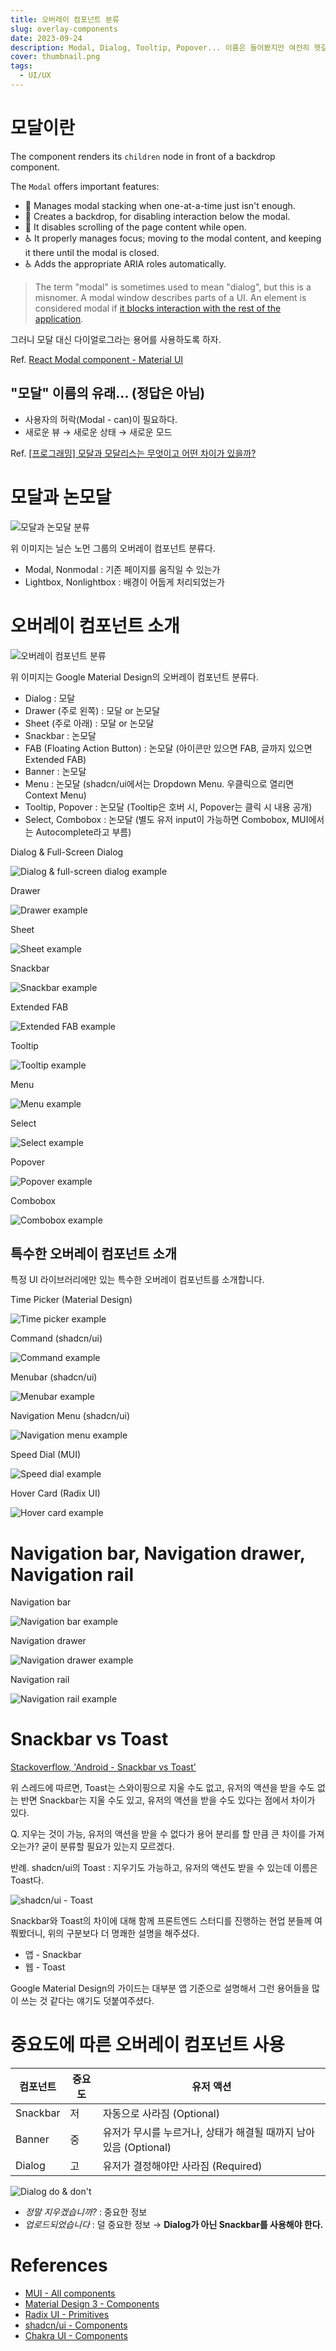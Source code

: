```yaml
---
title: 오버레이 컴포넌트 분류
slug: overlay-components
date: 2023-09-24
description: Modal, Dialog, Tooltip, Popover... 이름은 들어봤지만 여전히 헷갈린다면?
cover: thumbnail.png
tags:
  - UI/UX
---
```


# 모달이란

The component renders its `children` node in front of a backdrop component.

The `Modal` offers important features:

- 💄 Manages modal stacking when one-at-a-time just isn't enough.
- 🔐 Creates a backdrop, for disabling interaction below the modal.
- 🔐 It disables scrolling of the page content while open.
- ♿️ It properly manages focus; moving to the modal content, and keeping it there until the modal is closed.
- ♿️ Adds the appropriate ARIA roles automatically.

> The term "modal" is sometimes used to mean "dialog", but this is a misnomer. A modal window describes parts of a UI. An element is considered modal if [it blocks interaction with the rest of the application](https://en.wikipedia.org/wiki/Modal_window).

그러니 모달 대신 다이얼로그라는 용어를 사용하도록 하자.

Ref. [React Modal component - Material UI](https://mui.com/material-ui/react-modal/)

## "모달" 이름의 유래... (정답은 아님)

- 사용자의 허락(Modal - can)이 필요하다.
- 새로운 뷰 → 새로운 상태 → 새로운 모드

Ref. [[프로그래밍] 모달과 모달리스는 무엇이고 어떤 차이가 있을까?](https://string.tistory.com/47)

# 모달과 논모달

![모달과 논모달 분류](modal-nonmodal.png)

위 이미지는 닐슨 노먼 그룹의 오버레이 컴포넌트 분류다.

- Modal, Nonmodal : 기존 페이지를 움직일 수 있는가
- Lightbox, Nonlightbox : 배경이 어둡게 처리되었는가

# 오버레이 컴포넌트 소개

![오버레이 컴포넌트 분류](overlay-components.png)

위 이미지는 Google Material Design의 오버레이 컴포넌트 분류다.

- Dialog : 모달
- Drawer (주로 왼쪽) : 모달 or 논모달
- Sheet (주로 아래) : 모달 or 논모달
- Snackbar : 논모달
- FAB (Floating Action Button) : 논모달 (아이콘만 있으면 FAB, 글까지 있으면 Extended FAB)
- Banner : 논모달
- Menu : 논모달 (shadcn/ui에서는 Dropdown Menu. 우클릭으로 열리면 Context Menu)
- Tooltip, Popover : 논모달 (Tooltip은 호버 시, Popover는 클릭 시 내용 공개)
- Select, Combobox : 논모달 (별도 유저 input이 가능하면 Combobox, MUI에서는 Autocomplete라고 부름)

Dialog & Full-Screen Dialog

![Dialog & full-screen dialog example](full-screen-dialog.png)

Drawer

![Drawer example](drawer-example.png)

Sheet

![Sheet example](sheet-example.png)

Snackbar

![Snackbar example](snackbar-example.png)

Extended FAB

![Extended FAB example](extended-fab-example.png)

Tooltip

![Tooltip example](tooltip-example.png)

Menu

![Menu example](menu-example.png)

Select

![Select example](select-example.png)

Popover

![Popover example](popover-example.png)

Combobox

![Combobox example](combobox-example.png)

## 특수한 오버레이 컴포넌트 소개

특정 UI 라이브러리에만 있는 특수한 오버레이 컴포넌트를 소개합니다.

Time Picker (Material Design)

![Time picker example](time-picker-example.png)

Command (shadcn/ui)

![Command example](command-example.png)

Menubar (shadcn/ui)

![Menubar example](menubar-example.png)

Navigation Menu (shadcn/ui)

![Navigation menu example](navigation-menu-example.png)

Speed Dial (MUI)

![Speed dial example](speed-dial-example.png)

Hover Card (Radix UI)

![Hover card example](hover-card-example.png)

# Navigation bar, Navigation drawer, Navigation rail

Navigation bar

![Navigation bar example](navigation-bar.png)

Navigation drawer

![Navigation drawer example](navigation-drawer.png)

Navigation rail

![Navigation rail example](navigation-rail.png)

# Snackbar vs Toast

[Stackoverflow, 'Android - Snackbar vs Toast'](https://stackoverflow.com/a/34456712)

위 스레드에 따르면, Toast는 스와이핑으로 지울 수도 없고, 유저의 액션을 받을 수도 없는 반면 Snackbar는 지울 수도 있고, 유저의 액션을 받을 수도 있다는 점에서 차이가 있다.

Q. 지우는 것이 가능, 유저의 액션을 받을 수 없다가 용어 분리를 할 만큼 큰 차이를 가져오는가? 굳이 분류할 필요가 있는지 모르겠다.

반례. shadcn/ui의 Toast : 지우기도 가능하고, 유저의 액션도 받을 수 있는데 이름은 Toast다.

![shadcn/ui - Toast](toast-shadcn-ui.png)

Snackbar와 Toast의 차이에 대해 함께 프론트엔드 스터디를 진행하는 현업 분들께 여쭤봤더니, 위의 구분보다 더 명쾌한 설명을 해주셨다.

- 앱 - Snackbar
- 웹 - Toast

Google Material Design의 가이드는 대부분 앱 기준으로 설명해서 그런 용어들을 많이 쓰는 것 같다는 얘기도 덧붙여주셨다.

# 중요도에 따른 오버레이 컴포넌트 사용

| 컴포넌트 | 중요도 | 유저 액션                                                        |
| -------- | ------ | ---------------------------------------------------------------- |
| Snackbar | 저     | 자동으로 사라짐 (Optional)                                       |
| Banner   | 중     | 유저가 무시를 누르거나, 상태가 해결될 때까지 남아있음 (Optional) |
| Dialog   | 고     | 유저가 결정해야만 사라짐 (Required)                              |

![Dialog do & don't](dialog-do-dont.png)

- _정말 지우겠습니까?_ : 중요한 정보
- _업로드되었습니다_ : 덜 중요한 정보 → **Dialog가 아닌 Snackbar를 사용해야 한다.**

# References

- [MUI - All components](https://mui.com/material-ui/all-components)
- [Material Design 3 - Components](https://m3.material.io/components)
- [Radix UI - Primitives](https://www.radix-ui.com/primitives)
- [shadcn/ui - Components](https://ui.shadcn.com/docs/components/accordion)
- [Chakra UI - Components](https://chakra-ui.com/docs/components)
